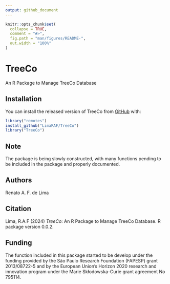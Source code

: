 ```yaml
---
output: github_document
---
```


<!-- README.md is generated from README.Rmd. Please edit that file -->

```r
knitr::opts_chunk$set(
  collapse = TRUE,
  comment = "#>",
  fig.path = "man/figures/README-",
  out.width = "100%"
)
```
# TreeCo

An R Package to Manage TreeCo Database

## Installation

You can install the released version of TreeCo from [GitHub](https://github.com/) with:

``` r
library("remotes")
install_github("LimaRAF/TreeCo")
library("TreeCo")
```

## Note

The package is being slowly constructed, with many 
functions pending to be included in the package
and properly documented. 


<!-- ## Example -->

<!-- This is a basic example which shows you how to solve a common problem: -->

<!-- ```{r example} -->
<!-- ## basic example code -->
<!-- ``` -->

<!-- What is special about using `README.Rmd` instead of just `README.md`? You can include R chunks like so: -->

<!-- ```{r cars} -->
<!-- summary(cars) -->
<!-- ``` -->

<!-- You'll still need to render `README.Rmd` regularly, to keep `README.md` up-to-date. -->

<!-- You can also embed plots, for example: -->

<!-- ```{r pressure, echo = FALSE} -->
<!-- plot(pressure) -->
<!-- ``` -->

<!-- In that case, don't forget to commit and push the resulting figure files, so they display on GitHub! -->

## Authors

Renato A. F. de Lima

## Citation

Lima, R.A.F (2024) *TreeCo*: An R Package to Manage TreeCo Database. R package version 0.0.2.

## Funding

The function included in this package started to be develop under the funding
provided by the São Paulo Research Foundation (FAPESP) grant 2013/08722-5 and
by the European Union’s Horizon 2020 research and innovation program under the Marie Skłodowska-Curie grant agreement No 795114.

<!-- ## Acknowledgements -->

<!-- Marcela Pyles for her codes to obtain functional diversity -->

